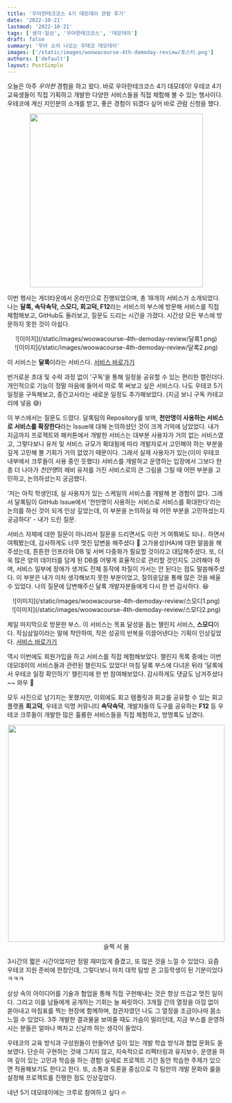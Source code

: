 ```yaml
---
title: '우아한테크코스 4기 데모데이 관람 후기'
date: '2022-10-21'
lastmod: '2022-10-21'
tags: ['생각·일상', '우아한테크코스', '데모데이']
draft: false
summary: '우아 소리 나오는 우테코 데모데이'
images: ['/static/images/woowacourse-4th-demoday-review/포스터.png']
authors: ['default']
layout: PostSimple
---
```


오늘은 아주 _우아한_ 경험을 하고 왔다.
바로 우아한테크코스 4기 데모데이!
우테코 4기 교육생들이 직접 기획하고 개발한 다양한 서비스들을 직접 체험해 볼 수 있는 행사이다.
우테코에 계신 지인분의 소개를 받고, 좋은 경험이 되겠다 싶어 바로 관람 신청을 했다.

<center>
  <img src="/static/images/woowacourse-4th-demoday-review/포스터.png" width="400" height="400" />
</center>

이번 행사는 게더타운에서 온라인으로 진행되었으며, 총 18개의 서비스가 소개되었다.
나는 **달록, 속닥속닥, 스모디, 회고덕, F12**라는 서비스의 부스에 방문해
서비스를 직접 체험해보고, GitHub도 둘러보고, 질문도 드리는 시간을 가졌다.
시간상 모든 부스에 방문하지 못한 것이 아쉽다.

<center>![이미지](/static/images/woowacourse-4th-demoday-review/달록1.png)</center>
<center>![이미지](/static/images/woowacourse-4th-demoday-review/달록2.png)</center>

이 서비스는 **달록**이라는 서비스다.
[서비스 바로가기](https://dallog.me/)

번거로운 초대 및 수락 과정 없이 '구독'을 통해 일정을 공유할 수 있는 편리한 캘린더다.
개인적으로 기능이 정말 마음에 들어서 따로 쭉 써보고 싶은 서비스다.
나도 우테코 5기 일정을 구독해보고, 중간고사라는 새로운 일정도 추가해보았다. (지금 보니 구독 카테고리에 넣음 😅)

이 부스에서는 질문도 드렸다.
달록팀의 Repository를 보며, **천만명이 사용하는 서비스로 서비스를 확장한다**라는 Issue에 대해 논의하셨던 것이 크게 기억에 남았었다.
내가 지금까지 프로젝트와 해커톤에서 개발한 서비스는 대부분 사용자가 거의 없는 서비스였고,
그렇다보니 유저 및 서비스 규모가 확대됨에 따라 개발자로서 고민해야 하는 부분을 깊게 고민해 볼 기회가 거의 없었기 때문이다.
그래서 실제 사용자가 있는(이미 우테코 내부에서 크루들이 사용 중인 듯했다)
서비스를 개발하고 운영하는 입장에서
그보다 한 층 더 나아가 *천만명*의 헤비 유저를 가진 서비스로의 큰 그림을 그릴 때
어떤 부분을 고민하고, 논의하셨는지 궁금했다.

'저는 아직 학생인데, 실 사용자가 있는 스케일의 서비스를 개발해 본 경험이 없다.
그래서 달록팀이 GitHub Issue에서 '천만명이 사용하는 서비스로 서비스를 확대한다'라는 논의를 하신 것이 되게 인상 깊었는데,
이 부분을 논의하실 때 어떤 부분을 고민하셨는지 궁금하다' - 내가 드린 질문.

서비스 자체에 대한 질문이 아니라서 질문을 드리면서도 이런 거 여쭤봐도 되나.. 하면서 여쭤봤는데,
감사하게도 너무 멋진 답변을 해주셨다 🥺
고가용성(HA)에 대한 말씀을 해주셨는데,
튼튼한 인프라와 DB 및 서버 다중화가 필요할 것이라고 대답해주셨다.
또, 더욱 많은 양의 데이터를 담게 된 DB를 어떻게 효율적으로 관리할 것인지도 고려해야 하며,
서비스 일부에 장애가 생겨도 전체 동작에 차질이 가서는 안 된다는 점도 말씀해주셨다.
이 부분은 내가 미처 생각해보지 못한 부분이었고, 질의응답을 통해 많은 것을 배울 수 있었다.
나의 질문에 답변해주신 달록 개발자분들에게 다시 한 번 감사하다. 😆

<center>![이미지](/static/images/woowacourse-4th-demoday-review/스모디1.png)</center>
<center>![이미지](/static/images/woowacourse-4th-demoday-review/스모디2.png)</center>

제일 마지막으로 방문한 부스. 이 서비스는 목표 달성을 돕는 챌린지 서비스, **스모디**이다.
작심삼일이라는 말에 착안하여, 작은 성공의 반복을 이끌어낸다는 기획이 인상깊었다.
[서비스 바로가기](https://www.smody.co.kr/home)

역시 이번에도 회원가입을 하고 서비스를 직접 체험해보았다.
챌린지 목록 중에는 이번 데모데이의 서비스들과 관련된 챌린지도 있었다!
마침 달록 부스에 다녀온 뒤라 '달록에서 우테코 일정 확인하기' 챌린지에 한 번 참여해보았다.
감사하게도 댓글도 남겨주셨다~~ 와우 💜

모두 사진으로 남기지는 못했지만, 이외에도
회고 템플릿과 회고를 공유할 수 있는 회고 플랫폼 **회고덕**,
우테코 익명 커뮤니티 **속닥속닥**,
개발자들의 도구를 공유하는 **F12** 등
우테코 크루들이 개발한 많은 훌륭한 서비스들을 직접 체험하고, 방명록도 남겼다.

<center>
  <img src="/static/images/woowacourse-4th-demoday-review/슬쩍.png" width="500" height="500" />
</center>
<center>슬쩍 서 봄</center>

3시간의 짧은 시간이었지만 정말 재미있게 즐겼고, 또 많은 것을 느낄 수 있었다.
요즘 우테코 지원 준비에 한창인데, 그렇다보니
마치 대학 탐방 온 고등학생이 된 기분이었다 ㅋㅋㅋ

상상 속의 아이디어를 기술과 협업을 통해 직접 구현해내는 것은 항상 뜨겁고 멋진 일이다.
그리고 이를 남들에게 공개하는 기회는 늘 짜릿하다.
3개월 간의 열정을 아낌 없이 쏟아내고 마침표를 찍는 현장에 함께하며,
참관자였던 나도 그 열정을 조금이나마 몸소 느낄 수 있었다.
3주 개발한 결과물을 보여줄 때도 가슴이 떨리던데,
지금 부스를 운영하시는 분들은 얼마나 벅차고 신날까 하는 생각이 들었다.

우테코의 교육 방식과 구성원들이 만들어낸 깊이 있는 개발 학습 방식과 협업 문화도 돋보였다.
단순히 구현하는 것에 그치지 않고,
지속적으로 리팩터링과 유지보수, 운영을 하며 깊이 있는 고민과 학습을 하는 경험!
실제로 프로젝트 기간 동안 학습한 주제가 있으면 적용해보기도 한다고 한다.
또, 소통과 토론을 중심으로 각 팀만의 개발 문화와 룰을 설정해 프로젝트를 진행한 점도 인상깊었다.

내년 5기 데모데이에는 크루로 참여하고 싶다 🔥
